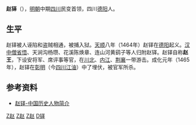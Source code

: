 '''赵铎'''（{{bd||？|1465年|catIdx=Z}}），[[明朝|明朝]]中期[[四川|四川]]民变首领，四川[[德阳|德阳]]人。

== 生平 ==

赵铎被人诬陷和盗贼相通，被捕入狱。[[天顺_(明朝)|天顺]]八年（1464年）赵铎在[[德阳|德阳]]起义。[[汉中|汉中]][[僧省悟|僧省悟]]、天涧沟杨瓒、花溪陈焕章、连山河黄鹞子等人归附赵铎。赵铎自称'''赵王'''，下设安将军、席评事等官，在[[川北|川北]]、[[内江|内江]]、[[荆州|荆]][[襄阳|襄]]一带游击。成化元年（1465年），赵铎在[[彰明|彰明]]（今[[四川江油|四川江油]]）中了埋伏，被官军所杀。

== 参考资料 ==
*[https://web.archive.org/web/20100809113935/http://www.tcm100.com/ShuJuKu/ZhongGuoLiShiMingRen/zzZhongGuoLiShiMingRen2665.htm 赵铎-中国历史人物简介]

{{明朝人物小作品}}

[[Category:明朝民变领袖|Z赵]]
[[Category:明朝戰爭身亡者|Z赵]]
[[Category:德阳人|Z赵]]
[[Category:赵姓|D铎]]
